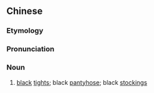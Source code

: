 ==Chinese==
{{zh-forms|s=黑丝}}

===Etymology===
{{rfe|zh}}

===Pronunciation===
{{zh-pron
|m=hēisī
|cat=n
}}

===Noun===
{{zh-noun}}

# [[black]] [[tights]]; black [[pantyhose]]; black [[stockings]]